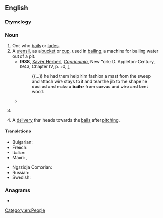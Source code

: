 ==English==

===Etymology===
{{suffix|en|bail|er|id2=agent noun}}

===Noun===
{{en-noun}}

# One who [[bail]]s or [[lade]]s.
# A [[utensil]], as a [[bucket]] or [[cup]], used in [[bailing]]; a machine for bailing water out of a pit.
#* '''1938''', [[w:Xavier Herbert|Xavier Herbert]], ''[[w:Capricornia (novel)|Capricornia]]'', New York: D. Appleton-Century, 1943, Chapter IV, p. 50, [https://archive.org/details/capricornianovel00herb]
#*: {{...}} he had them help him fashion a mast from the sweep and attach wire stays to it and tear the jib to the shape he desired and make a '''bailer''' from canvas and wire and bent wood.
#* {{quote-text|en|year=1941|author={{w|Emily Carr}}|title={{w|Klee Wyck}}|chapter=10|url=http://www.gutenberg.net.au/ebooks01/0100131h.html|passage=Two bits was the top price that old Jenny knew. She asked two bits for everything she had to sell, were it canoe-'''bailer''', eagle's wing, cedar-bark basket or woven mat.}}
# {{lb|en|legal}} {{alternative form of|en|bailor}}
# {{lb|en|cricket|dated}} A [[delivery]] that heads towards the [[bail]]s after [[pitch]]ing.

====Translations====
{{trans-top|a utensil}}
* Bulgarian: {{t|bg|черпак}}
* French: {{t+|fr|écope|f}}
* Italian: {{t|it|aggottatoio|m}}
* Maori: {{t|mi|tīheru}}, {{t|mi|tatā}}
{{trans-mid}}
* Ngazidja Comorian: {{t|zdj|upvo|c11|c10a}}
* Russian: {{t+|ru|черпак|m}}
* Swedish: {{t+|sv|öskar|n}}
{{trans-bottom}}

===Anagrams===
* {{anagrams|en|a=abeilr|Barile|Bel Air|Belair|Blaire|Labrie|irable|librae|rebail}}

[[Category:en:People]]